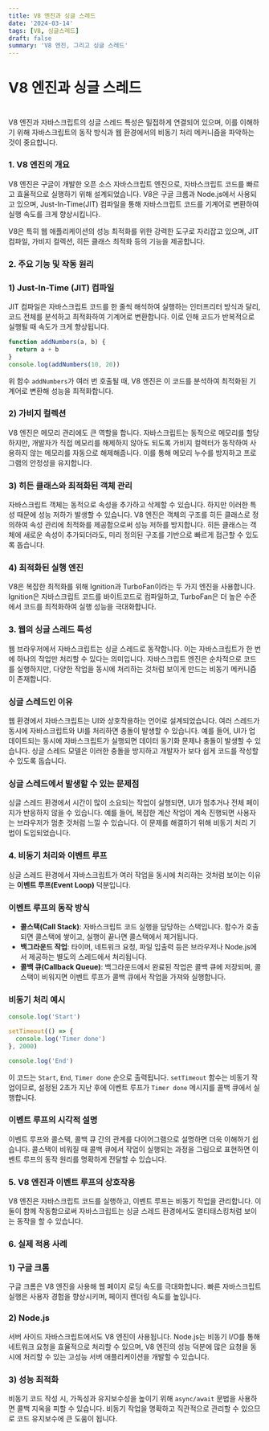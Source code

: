 ```yaml
---
title: V8 엔진과 싱글 스레드
date: '2024-03-14'
tags: [V8, 싱글스레드]
draft: false
summary: 'V8 엔진, 그리고 싱글 스레드'
---
```


# V8 엔진과 싱글 스레드

#

V8 엔진과 자바스크립트의 싱글 스레드 특성은 밀접하게 연결되어 있으며, 이를 이해하기 위해 자바스크립트의 동작 방식과 웹 환경에서의 비동기 처리 메커니즘을 파악하는 것이 중요합니다.

### **1. V8 엔진의 개요**

V8 엔진은 구글이 개발한 오픈 소스 자바스크립트 엔진으로, 자바스크립트 코드를 빠르고 효율적으로 실행하기 위해 설계되었습니다. V8은 구글 크롬과 Node.js에서 사용되고 있으며, Just-In-Time(JIT) 컴파일을 통해 자바스크립트 코드를 기계어로 변환하여 실행 속도를 크게 향상시킵니다.

V8은 특히 웹 애플리케이션의 성능 최적화를 위한 강력한 도구로 자리잡고 있으며, JIT 컴파일, 가비지 컬렉션, 히든 클래스 최적화 등의 기능을 제공합니다.

### **2. 주요 기능 및 작동 원리**

### **1) Just-In-Time (JIT) 컴파일**

JIT 컴파일은 자바스크립트 코드를 한 줄씩 해석하여 실행하는 인터프리터 방식과 달리, 코드 전체를 분석하고 최적화하여 기계어로 변환합니다. 이로 인해 코드가 반복적으로 실행될 때 속도가 크게 향상됩니다.

```jsx
function addNumbers(a, b) {
  return a + b
}
console.log(addNumbers(10, 20))
```

위 함수 `addNumbers`가 여러 번 호출될 때, V8 엔진은 이 코드를 분석하여 최적화된 기계어로 변환해 성능을 최적화합니다.

### **2) 가비지 컬렉션**

V8 엔진은 메모리 관리에도 큰 역할을 합니다. 자바스크립트는 동적으로 메모리를 할당하지만, 개발자가 직접 메모리를 해제하지 않아도 되도록 가비지 컬렉터가 동작하여 사용하지 않는 메모리를 자동으로 해제해줍니다. 이를 통해 메모리 누수를 방지하고 프로그램의 안정성을 유지합니다.

### **3) 히든 클래스와 최적화된 객체 관리**

자바스크립트 객체는 동적으로 속성을 추가하고 삭제할 수 있습니다. 하지만 이러한 특성 때문에 성능 저하가 발생할 수 있습니다. V8 엔진은 객체의 구조를 히든 클래스로 정의하여 속성 관리에 최적화를 제공함으로써 성능 저하를 방지합니다. 히든 클래스는 객체에 새로운 속성이 추가되더라도, 미리 정의된 구조를 기반으로 빠르게 접근할 수 있도록 돕습니다.

### **4) 최적화된 실행 엔진**

V8은 복잡한 최적화를 위해 Ignition과 TurboFan이라는 두 가지 엔진을 사용합니다. Ignition은 자바스크립트 코드를 바이트코드로 컴파일하고, TurboFan은 더 높은 수준에서 코드를 최적화하여 실행 성능을 극대화합니다.

### **3. 웹의 싱글 스레드 특성**

웹 브라우저에서 자바스크립트는 싱글 스레드로 동작합니다. 이는 자바스크립트가 한 번에 하나의 작업만 처리할 수 있다는 의미입니다. 자바스크립트 엔진은 순차적으로 코드를 실행하지만, 다양한 작업을 동시에 처리하는 것처럼 보이게 만드는 비동기 메커니즘이 존재합니다.

### **싱글 스레드인 이유**

웹 환경에서 자바스크립트는 UI와 상호작용하는 언어로 설계되었습니다. 여러 스레드가 동시에 자바스크립트와 UI를 처리하면 충돌이 발생할 수 있습니다. 예를 들어, UI가 업데이트되는 동시에 자바스크립트가 실행되면 데이터 동기화 문제나 충돌이 발생할 수 있습니다. 싱글 스레드 모델은 이러한 충돌을 방지하고 개발자가 보다 쉽게 코드를 작성할 수 있도록 돕습니다.

### **싱글 스레드에서 발생할 수 있는 문제점**

싱글 스레드 환경에서 시간이 많이 소요되는 작업이 실행되면, UI가 멈추거나 전체 페이지가 반응하지 않을 수 있습니다. 예를 들어, 복잡한 계산 작업이 계속 진행되면 사용자는 브라우저가 멈춘 것처럼 느낄 수 있습니다. 이 문제를 해결하기 위해 비동기 처리 기법이 도입되었습니다.

### **4. 비동기 처리와 이벤트 루프**

싱글 스레드 환경에서 자바스크립트가 여러 작업을 동시에 처리하는 것처럼 보이는 이유는 **이벤트 루프(Event Loop)** 덕분입니다.

### **이벤트 루프의 동작 방식**

- **콜스택(Call Stack)**: 자바스크립트 코드 실행을 담당하는 스택입니다. 함수가 호출되면 콜스택에 쌓이고, 실행이 끝나면 콜스택에서 제거됩니다.
- **백그라운드 작업**: 타이머, 네트워크 요청, 파일 입출력 등은 브라우저나 Node.js에서 제공하는 별도의 스레드에서 처리됩니다.
- **콜백 큐(Callback Queue)**: 백그라운드에서 완료된 작업은 콜백 큐에 저장되며, 콜스택이 비워지면 이벤트 루프가 콜백 큐에서 작업을 가져와 실행합니다.

### **비동기 처리 예시**

```jsx
console.log('Start')

setTimeout(() => {
  console.log('Timer done')
}, 2000)

console.log('End')
```

이 코드는 `Start`, `End`, `Timer done` 순으로 출력됩니다. `setTimeout` 함수는 비동기 작업이므로, 설정된 2초가 지난 후에 이벤트 루프가 `Timer done` 메시지를 콜백 큐에서 실행합니다.

### **이벤트 루프의 시각적 설명**

이벤트 루프와 콜스택, 콜백 큐 간의 관계를 다이어그램으로 설명하면 더욱 이해하기 쉽습니다. 콜스택이 비워질 때 콜백 큐에서 작업이 실행되는 과정을 그림으로 표현하면 이벤트 루프의 동작 원리를 명확하게 전달할 수 있습니다.

### **5. V8 엔진과 이벤트 루프의 상호작용**

V8 엔진은 자바스크립트 코드를 실행하고, 이벤트 루프는 비동기 작업을 관리합니다. 이 둘이 함께 작동함으로써 자바스크립트는 싱글 스레드 환경에서도 멀티태스킹처럼 보이는 동작을 할 수 있습니다.

### **6. 실제 적용 사례**

### **1) 구글 크롬**

구글 크롬은 V8 엔진을 사용해 웹 페이지 로딩 속도를 극대화합니다. 빠른 자바스크립트 실행은 사용자 경험을 향상시키며, 페이지 렌더링 속도를 높입니다.

### **2) Node.js**

서버 사이드 자바스크립트에서도 V8 엔진이 사용됩니다. Node.js는 비동기 I/O를 통해 네트워크 요청을 효율적으로 처리할 수 있으며, V8 엔진의 성능 덕분에 많은 요청을 동시에 처리할 수 있는 고성능 서버 애플리케이션을 개발할 수 있습니다.

### **3) 성능 최적화**

비동기 코드 작성 시, 가독성과 유지보수성을 높이기 위해 `async/await` 문법을 사용하면 콜백 지옥을 피할 수 있습니다. 비동기 작업을 명확하고 직관적으로 관리할 수 있으므로 코드 유지보수에 큰 도움이 됩니다.
